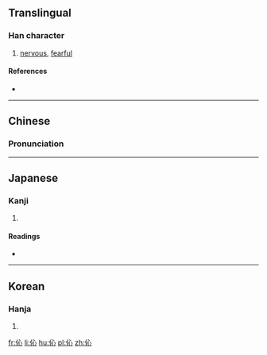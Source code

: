 ==Translingual==

===Han character===
{{Han char|rn=9|rad=人|as=04|sn=6|four=2320<sub>0</sub>|canj=人心 (OP), X人心 (XOP)|ids=⿰[[亻]][[心]]}}

# [[nervous]], [[fearful]]

====References====
* {{Han ref|kx=0095.130|dkj=00430|dj=0201.130|hdz=10126.080|uh=4F08|ud=20232|bh=C9B3|bd=51635}}

----

==Chinese==
{{zh-forms}}

===Pronunciation===
{{zh-pron
|m=xǐn
|c=sam2
|mc=y
|oc=y
|ma=
|cat=a
}}

----

==Japanese==

===Kanji===
{{ja-kanji|grade=|rs=人04}}

# {{defn|lang=ja|sort=人04}}

====Readings====
* {{ja-readings|on=[[しん]] (shin)|kun=[[おそれる]] (osoreru)}}

----

==Korean==

===Hanja===
{{ko-hanja|hangeul=[[심]], [[침]]|rv=sim, chim|mr=sim, ch'im}}

# {{defn|lang=ko|sort=人04}}

[[fr:伈]]
[[li:伈]]
[[hu:伈]]
[[pl:伈]]
[[zh:伈]]